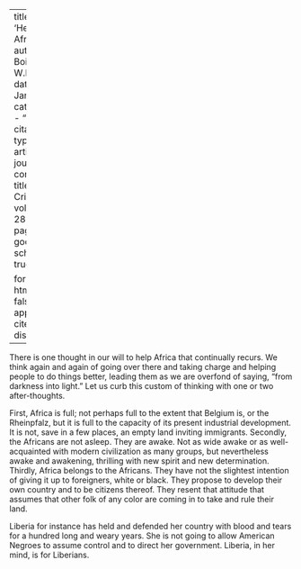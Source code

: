 
---
title: 'Helping Africa'
author: Du Bois, W.E.B.
date: Jan. 1924
categories: 
  - ""
citation: 
  type: article-journal
  container-title: The Crisis
  volume: 28
  issue: 3
  page: 106
google-scholar: true

format:
  html:
    toc: false
    appendix-cite-as: display
---


There is one thought in our will to help Africa that continually recurs. We think again and again of going over there and taking charge and helping people to do things better, leading them as we are overfond of saying, "from darkness into light." Let us curb this custom of thinking with one or two after-thoughts.

First, Africa is full; not perhaps full to the extent that Belgium is, or the Rheinpfalz, but it is full to the capacity of its present industrial development. It is not, save in a few places, an empty land inviting immigrants. Secondly, the Africans are not asleep. They are awake. Not as wide awake or as well-acquainted with modern civilization as many groups, but nevertheless awake and awakening, thrilling with new spirit and new determination. Thirdly, Africa belongs to the Africans. They have not the slightest intention of giving it up to foreigners, white or black. They propose to develop their own country and to be citizens thereof. They resent that attitude that assumes that other folk of any color are coming in to take and rule their land.

Liberia for instance has held and defended her country with blood and tears for a hundred long and weary years. She is not going to allow American Negroes to assume control and to direct her government. Liberia, in her mind, is for Liberians.

